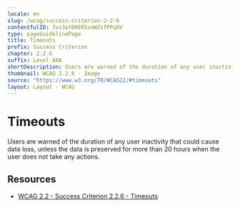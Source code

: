 ```yaml
---
locale: en
slug: /wcag/success-criterion-2-2-6
contentfulID: 7vz3atD0EK5xeWZsfPPqXV
type: pageGuidelinePage
title: Timeouts
prefix: Success Criterion
chapter: 2.2.6
suffix: Level AAA
shortDescription: Users are warned of the duration of any user inactivity that could cause data loss, unless the data is preserved for more than 20 hours when the user does not take any actions.
thumbnail: WCAG 2.2.6 - Image
source: "https://www.w3.org/TR/WCAG22/#timeouts"
layout: Layout - WCAG
---
```


# Timeouts

Users are warned of the duration of any user inactivity that could cause data loss, unless the data is preserved for more than 20 hours when the user does not take any actions.

## Resources

- [WCAG 2.2 - Success Criterion 2.2.6 - Timeouts](https://www.w3.org/TR/WCAG22/#timeouts)